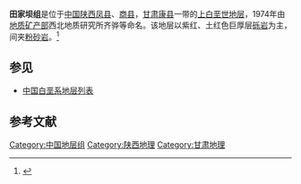 {{Infobox rockunit
| name           = 田家坝组
| period         = 上白垩世
| age            = 
| image          = 
| imagesize      = 
| caption        = 
| type           = [[组_(地质学)|组]]
| prilithology   = 紫红、土红色巨厚层[[砾岩|砾岩]]
| otherlithology = [[粉砂岩|粉砂岩]]
| namedfor       = 
| namedby        = [[地质矿产部|地质矿产部]]西北地质研究所齐骅等
| region         = [[陕西|陕西]][[凤县|凤县]]、[[商县|商县]]，[[甘肃|甘肃]][[康县|康县]]一带
| country        = {{PRC}}
| coordinates    =
| unitof         =
| subunits       = 
| underlies      = [[周家湾组|周家湾组]]
| overlies       = [[五里川组|五里川组]]
| thickness      = 
| extent         =
| area           = 
| map            = 
| map_caption    = 
}}
'''田家坝组'''是位于[[中国|中国]][[陕西|陕西]][[凤县|凤县]]、[[商县|商县]]，[[甘肃|甘肃]][[康县|康县]]一带的[[上白垩世|上白垩世]][[地层|地层]]，1974年由[[地质矿产部|地质矿产部]]西北地质研究所齐骅等命名。该地层以紫红、土红色巨厚层[[砾岩|砾岩]]为主，间夹[[粉砂岩|粉砂岩]]。<ref>{{cite book | title=《中国岩石地层辞典》 | publisher=中国地质大学出版社 | author=高振家、陈克强、魏家庸 | year=2000}}</ref>

== 参见 ==
* [[中国白垩系地层列表|中国白垩系地层列表]]

== 参考文献 ==
{{Reflist}}

{{地质小作品}}

[[Category:中国地层组|Category:中国地层组]]
[[Category:陕西地理|Category:陕西地理]]
[[Category:甘肃地理|Category:甘肃地理]]
